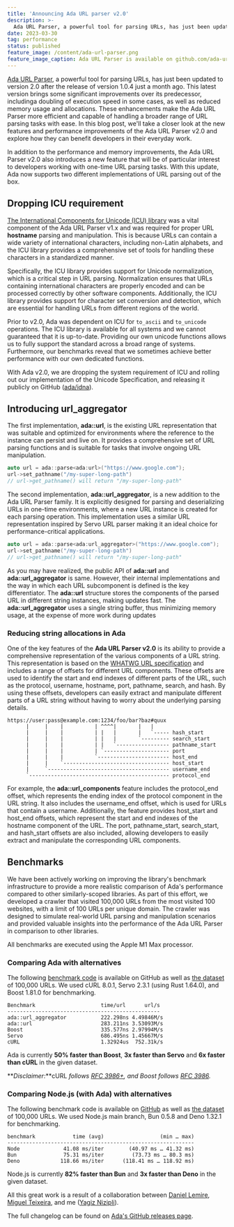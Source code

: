 ```yaml
---
title: 'Announcing Ada URL parser v2.0'
description: >-
  Ada URL Parser, a powerful tool for parsing URLs, has just been updated to version 2.0 after the release of version 1.0.4 just a month ago.
date: 2023-03-30
tag: performance
status: published
feature_image: /content/ada-url-parser.png
feature_image_caption: Ada URL Parser is available on github.com/ada-url/ada
---
```


[Ada URL Parser](https://github.com/ada-url/ada), a powerful tool for parsing URLs, has just been updated to version 2.0 after the release of version 1.0.4 just a month ago. This latest version brings some significant improvements over its predecessor, includinga doubling of execution speed in some cases, as well as reduced memory usage and allocations. These enhancements make the Ada URL Parser more efficient and capable of handling a broader range of URL parsing tasks with ease. In this blog post, we'll take a closer look at the new features and performance improvements of the Ada URL Parser v2.0 and explore how they can benefit developers in their everyday work.

In addition to the performance and memory improvements, the Ada URL Parser v2.0 also introduces a new feature that will be of particular interest to developers working with one-time URL parsing tasks. With this update, Ada now supports two different implementations of URL parsing out of the box.

## Dropping ICU requirement

[The International Components for Unicode (ICU) library](https://icu.unicode.org/) was a vital component of the Ada URL Parser v1.x and was required for proper URL **hostname** parsing and manipulation. This is because URLs can contain a wide variety of international characters, including non-Latin alphabets, and the ICU library provides a comprehensive set of tools for handling these characters in a standardized manner.

Specifically, the ICU library provides support for Unicode normalization, which is a critical step in URL parsing. Normalization ensures that URLs containing international characters are properly encoded and can be processed correctly by other software components. Additionally, the ICU library provides support for character set conversion and detection, which are essential for handling URLs from different regions of the world.

Prior to v2.0, Ada was dependent on ICU for `to_ascii` and `to_unicode` operations. The ICU library is available for all systems and we cannot guaranteed that it is up-to-date. Providing our own unicode functions allows us to fully support the standard across a broad range of systems. Furthermore, our benchmarks reveal that we sometimes achieve better performance with our own dedicated functions.

With Ada v2.0, we are dropping the system requirement of ICU and rolling out our implementation of the Unicode Specification, and releasing it publicly on GitHub ([ada/idna](https://github.com/ada-url/idna)).

## Introducing url\_aggregator

The first implementation, **ada::url**, is the existing URL representation that was suitable and optimized for environments where the reference to the instance can persist and live on. It provides a comprehensive set of URL parsing functions and is suitable for tasks that involve ongoing URL manipulation.

```cpp title="ada::url example"
auto url = ada::parse<ada:url>("https://www.google.com");
url->set_pathname("/my-super-long-path")
// url->get_pathname() will return "/my-super-long-path"
```

The second implementation, **ada::url\_aggregator**, is a new addition to the Ada URL Parser family. It is explicitly designed for parsing and deserializing URLs in one-time environments, where a new URL instance is created for each parsing operation. This implementation uses a similar URL representation inspired by Servo URL parser making it an ideal choice for performance-critical applications.

```cpp title="ada::url_aggregator example"
auto url = ada::parse<ada:url_aggregator>("https://www.google.com");
url->set_pathname("/my-super-long-path")
// url->get_pathname() will return "/my-super-long-path"
```

As you may have realized, the public API of **ada::url** and **ada::url\_aggregator** is same. However, their internal implementations and the way in which each URL subcomponent is defined is the key differentiator. The **ada::url** structure stores the components of the parsed URL in different string instances, making updates fast. The **ada::url\_aggregator** uses a single string buffer, thus minimizing memory usage, at the expense of more work during updates

### Reducing string allocations in Ada

One of the key features of the **Ada URL Parser v2.0** is its ability to provide a comprehensive representation of the various components of a URL string. This representation is based on the [WHATWG URL specification](https://url.spec.whatwg.org/) and includes a range of offsets for different URL components. These offsets are used to identify the start and end indexes of different parts of the URL, such as the protocol, username, hostname, port, pathname, search, and hash. By using these offsets, developers can easily extract and manipulate different parts of a URL string without having to worry about the underlying parsing details.

```text title="URL Components structure"
https://user:pass@example.com:1234/foo/bar?baz#quux
      |     |    |          | ^^^^|       |   |
      |     |    |          | |   |       |   `----- hash_start
      |     |    |          | |   |       `--------- search_start
      |     |    |          | |   `----------------- pathname_start
      |     |    |          | `--------------------- port
      |     |    |          `----------------------- host_end
      |     |    `---------------------------------- host_start
      |     `--------------------------------------- username_end
      `--------------------------------------------- protocol_end
```

For example, the **ada::url\_components** feature includes the protocol\_end offset, which represents the ending index of the protocol component in the URL string. It also includes the username\_end offset, which is used for URLs that contain a username. Additionally, the feature provides host\_start and host\_end offsets, which represent the start and end indexes of the hostname component of the URL. The port, pathname\_start, search\_start, and hash\_start offsets are also included, allowing developers to easily extract and manipulate the corresponding URL components.

## Benchmarks

We have been actively working on improving the library's benchmark infrastructure to provide a more realistic comparison of Ada's performance compared to other similarly-scoped libraries. As part of this effort, we developed a crawler that visited 100,000 URLs from the most visited 100 websites, with a limit of 100 URLs per unique domain. The crawler was designed to simulate real-world URL parsing and manipulation scenarios and provided valuable insights into the performance of the Ada URL Parser in comparison to other libraries.

All benchmarks are executed using the Apple M1 Max processor.

### Comparing Ada with alternatives

The following [benchmark code](https://github.com/ada-url/ada/tree/main/benchmarks) is available on GitHub as well as [the dataset](https://github.com/ada-url/url-dataset) of 100,000 URLs. We used cURL 8.0.1, Servo 2.3.1 (using Rust 1.64.0), and Boost 1.81.0 for benchmarking.

```text title="Benchmark results of Ada"
Benchmark                     time/url      url/s
-------------------------------------------------
ada::url_aggregator           222.298ns 4.49846M/s
ada::url                      283.211ns 3.53093M/s
Boost                         335.577ns 2.97994M/s
Servo                         686.495ns 1.45667M/s
cURL                          1.32924us  752.31k/s
```

Ada is currently **50% faster than Boost**, **3x faster than Servo** and **6x faster than cURL** in the given dataset.

**_Disclaimer:_**cURL _follows [RFC 3986+](https://curl.se/docs/url-syntax.html), and Boost follows [RFC 3986](https://www.rfc-editor.org/rfc/rfc3986)._

### Comparing Node.js (with Ada) with alternatives

The following benchmark code is available on [GitHub](https://github.com/anonrig/node-benchmarks/tree/main/url) as well as [the dataset](https://github.com/ada-url/url-dataset) of 100,000 URLs. We used Node.js main branch, Bun 0.5.8 and Deno 1.32.1 for benchmarking.

```text title="Comparing Node.js with Bun and Deno"
benchmark            time (avg)                  (min … max)
------------------------------------------------------------
Node              41.08 ms/iter        (40.97 ms … 41.32 ms)
Bun               75.31 ms/iter         (73.73 ms … 80.3 ms)
Deno             118.66 ms/iter      (118.41 ms … 118.92 ms)
```

Node.js is currently **82% faster than Bun** and **3x faster than Deno** in the given dataset.

All this great work is a result of a collaboration between [Daniel Lemire](https://github.com/lemire), [Miguel Teixeira](https://github.com/miguelteixeiraa), and me ([Yagiz Nizipli](https://github.com/anonrig)).

The full changelog can be found on [Ada's GitHub releases page](https://github.com/ada-url/ada/releases).
